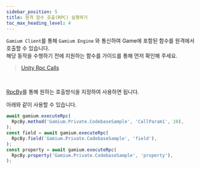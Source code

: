 ```yaml
---
sidebar_position: 5
title: 원격 함수 호출(RPC) 실행하기
toc_max_heading_level: 4
---
```


`Gamium Client`를 통해 `Gamium Engine` 와 통신하여 Game에 포함된 함수를 원격에서 호출할 수 있습니다.  
해당 동작을 수행하기 전에 지원하는 함수를 가이드를 통해 먼저 확인해 주세요.

> [Unity Rpc Calls](../gamium-engine/unity/rpc)

<br />

[RpcBy](api/classes/rpc-by)를 통해 원하는 호출방식을 지정하여 사용하면 됩니다.

아래와 같이 사용할 수 있습니다.

```ts
await gamium.executeRpc(
  RpcBy.method('Gamium.Private.CodebaseSample', 'CallParam1', 10),
);
const field = await gamium.executeRpc(
  RpcBy.field('Gamium.Private.CodebaseSample', 'field'),
);
const property = await gamium.executeRpc(
  RpcBy.property('Gamium.Private.CodebaseSample', 'property'),
);
```
